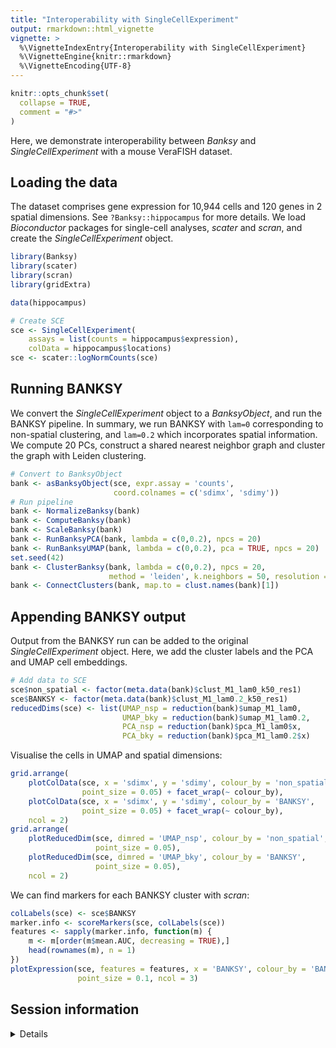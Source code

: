 ```yaml
---
title: "Interoperability with SingleCellExperiment"
output: rmarkdown::html_vignette
vignette: >
  %\VignetteIndexEntry{Interoperability with SingleCellExperiment}
  %\VignetteEngine{knitr::rmarkdown}
  %\VignetteEncoding{UTF-8}
---
```


```r
knitr::opts_chunk$set(
  collapse = TRUE,
  comment = "#>"
)
```

Here, we demonstrate interoperability between *Banksy* and 
*SingleCellExperiment* with a mouse VeraFISH dataset.  

## Loading the data

The dataset comprises gene expression for 10,944 cells and 120 genes in 2 
spatial dimensions. See `?Banksy::hippocampus` for more details. We load 
*Bioconductor* packages for single-cell analyses, *scater* and *scran*, and
create the *SingleCellExperiment* object. 

```r
library(Banksy)
library(scater)
library(scran)
library(gridExtra)

data(hippocampus)

# Create SCE
sce <- SingleCellExperiment(
    assays = list(counts = hippocampus$expression), 
    colData = hippocampus$locations)
sce <- scater::logNormCounts(sce)
```

## Running BANKSY

We convert the *SingleCellExperiment* object to a *BanksyObject*, and run the
BANKSY pipeline. In summary, we run BANKSY with `lam=0` corresponding to 
non-spatial clustering, and `lam=0.2` which incorporates spatial information. 
We compute 20 PCs, construct a shared nearest neighbor graph and cluster the
graph with Leiden clustering. 

```r
# Convert to BanksyObject
bank <- asBanksyObject(sce, expr.assay = 'counts', 
                       coord.colnames = c('sdimx', 'sdimy'))
# Run pipeline
bank <- NormalizeBanksy(bank)
bank <- ComputeBanksy(bank)
bank <- ScaleBanksy(bank)
bank <- RunBanksyPCA(bank, lambda = c(0,0.2), npcs = 20)
bank <- RunBanksyUMAP(bank, lambda = c(0,0.2), pca = TRUE, npcs = 20)
set.seed(42)
bank <- ClusterBanksy(bank, lambda = c(0,0.2), npcs = 20, 
                      method = 'leiden', k.neighbors = 50, resolution = 1)
bank <- ConnectClusters(bank, map.to = clust.names(bank)[1])
```

## Appending BANKSY output

Output from the BANKSY run can be added to the original *SingleCellExperiment*
object. Here, we add the cluster labels and the PCA and UMAP cell embeddings. 

```r
# Add data to SCE
sce$non_spatial <- factor(meta.data(bank)$clust_M1_lam0_k50_res1)
sce$BANKSY <- factor(meta.data(bank)$clust_M1_lam0.2_k50_res1)
reducedDims(sce) <- list(UMAP_nsp = reduction(bank)$umap_M1_lam0,
                         UMAP_bky = reduction(bank)$umap_M1_lam0.2,
                         PCA_nsp = reduction(bank)$pca_M1_lam0$x,
                         PCA_bky = reduction(bank)$pca_M1_lam0.2$x)
```

Visualise the cells in UMAP and spatial dimensions:

```r
grid.arrange(
    plotColData(sce, x = 'sdimx', y = 'sdimy', colour_by = 'non_spatial',
                point_size = 0.05) + facet_wrap(~ colour_by),
    plotColData(sce, x = 'sdimx', y = 'sdimy', colour_by = 'BANKSY',
                point_size = 0.05) + facet_wrap(~ colour_by),
    ncol = 2)
grid.arrange(
    plotReducedDim(sce, dimred = 'UMAP_nsp', colour_by = 'non_spatial', 
                   point_size = 0.05),
    plotReducedDim(sce, dimred = 'UMAP_bky', colour_by = 'BANKSY', 
                   point_size = 0.05),
    ncol = 2)
```

We can find markers for each BANKSY cluster with *scran*:

```r
colLabels(sce) <- sce$BANKSY
marker.info <- scoreMarkers(sce, colLabels(sce))
features <- sapply(marker.info, function(m) {
    m <- m[order(m$mean.AUC, decreasing = TRUE),]
    head(rownames(m), n = 1)
})
plotExpression(sce, features = features, x = 'BANKSY', colour_by = 'BANKSY',
               point_size = 0.1, ncol = 3)

```

## Session information

<details>

```r
sessionInfo()
```

</details>
